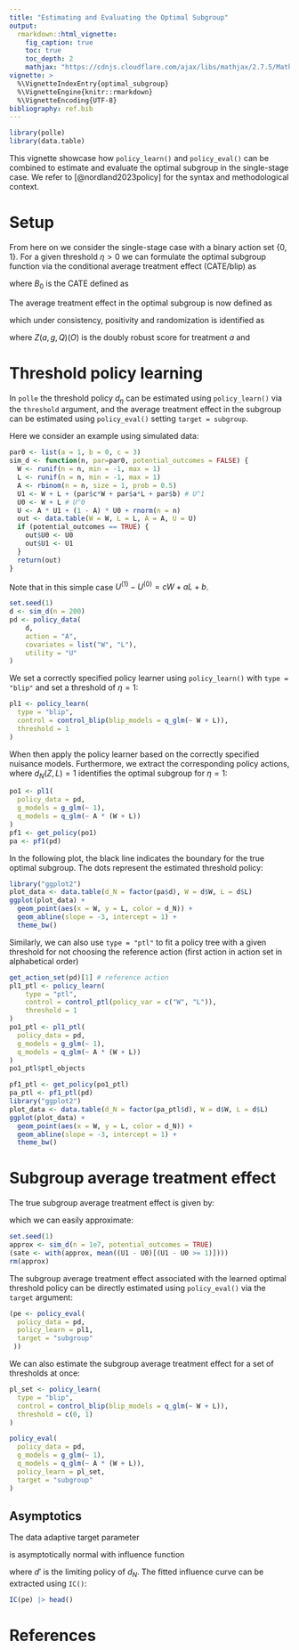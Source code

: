 ```yaml
---
title: "Estimating and Evaluating the Optimal Subgroup"
output:
  rmarkdown::html_vignette:
    fig_caption: true
    toc: true    
    toc_depth: 2
    mathjax: "https://cdnjs.cloudflare.com/ajax/libs/mathjax/2.7.5/MathJax.js?config=TeX-AMS_CHTML.js"
vignette: >
  %\VignetteIndexEntry{optimal_subgroup}
  %\VignetteEngine{knitr::rmarkdown}
  %\VignetteEncoding{UTF-8}
bibliography: ref.bib  
---
```


```r
library(polle)
library(data.table)
```

This vignette showcase how `policy_learn()` and `policy_eval()` can be
combined to estimate and evaluate the optimal subgroup in the single-stage
case. We refer to [@nordland2023policy] for the syntax and methodological context.

# Setup

From here on we consider the single-stage case with a binary action set
$\{0,1\}$. For a given threshold $\eta > 0$ we can formulate the optimal subgroup
function via the conditional average treatment effect (CATE/blip) as

\begin{align*}
d^\eta_0(v)_ = I\{B_0(v) > \eta\},
\end{align*}
where $B_0$ is the CATE defined as
\begin{align*}
E\left[U^{(1)} - U^{(0)} \big | V = v \right].
\end{align*}

The average treatment effect in the optimal subgroup is now defined as
\begin{align*}
E\left[U^{(1)} - U^{(0)} \big | d^\eta_0(V) = 1 \right],
\end{align*}

which under consistency, positivity and randomization is identified as

\begin{align*}
E\left[Z(1,g_0,Q_0)(O) - Z(0,g_0,Q_0)(O) \big | d^\eta_0(V) = 1 \right],
\end{align*}

where $Z(a,g,Q)(O)$ is the doubly robust score for treatment $a$ and

\begin{align*}
d^\eta_0(v) &= I\{B_0(v) > \eta\}\\
B_0(v) &= E\left[Z(1,g_0,Q_0)(O) - Z(0,g_0,Q_0)(O) \big | V = v \right]
\end{align*}


# Threshold policy learning

In `polle` the threshold policy $d_\eta$ can be estimated using `policy_learn()`
via the `threshold` argument, and the average treatment effect in the subgroup
can be estimated using `policy_eval()` setting `target = subgroup`.

Here we consider an example using simulated data:

```r
par0 <- list(a = 1, b = 0, c = 3)
sim_d <- function(n, par=par0, potential_outcomes = FALSE) {
  W <- runif(n = n, min = -1, max = 1)
  L <- runif(n = n, min = -1, max = 1)
  A <- rbinom(n = n, size = 1, prob = 0.5)
  U1 <- W + L + (par$c*W + par$a*L + par$b) # U^1
  U0 <- W + L # U^0
  U <- A * U1 + (1 - A) * U0 + rnorm(n = n)
  out <- data.table(W = W, L = L, A = A, U = U)
  if (potential_outcomes == TRUE) {
    out$U0 <- U0
    out$U1 <- U1
  }
  return(out)
}
```

Note that in this simple case $U^{(1)} - U^{(0)} = cW + aL + b$.

```r
set.seed(1)
d <- sim_d(n = 200)
pd <- policy_data(
    d,
    action = "A",
    covariates = list("W", "L"),
    utility = "U"
)
```

We set a correctly specified policy learner using `policy_learn()` with `type = "blip"`  and set
a threshold of $\eta = 1$:

```r
pl1 <- policy_learn(
  type = "blip",
  control = control_blip(blip_models = q_glm(~ W + L)),
  threshold = 1
)
```

When then apply the policy learner based on the correctly
specified nuisance models. Furthermore, we extract
the corresponding policy actions, where $d_N(Z,L) = 1$
identifies the optimal subgroup for $\eta = 1$:

```r
po1 <- pl1(
  policy_data = pd,
  g_models = g_glm(~ 1),
  q_models = q_glm(~ A * (W + L))
)
pf1 <- get_policy(po1)
pa <- pf1(pd)
```

In the following plot, the black line indicates the boundary
for the true optimal subgroup. The dots represent the
estimated threshold policy:

```r
library("ggplot2")
plot_data <- data.table(d_N = factor(pa$d), W = d$W, L = d$L)
ggplot(plot_data) +
  geom_point(aes(x = W, y = L, color = d_N)) +
  geom_abline(slope = -3, intercept = 1) +
  theme_bw()
```

Similarly, we can also use `type = "ptl"` to fit a policy tree with
a given threshold for not choosing the reference action
(first action in action set in alphabetical order)

```r
get_action_set(pd)[1] # reference action
pl1_ptl <- policy_learn(
    type = "ptl",
    control = control_ptl(policy_var = c("W", "L")),
    threshold = 1
)
po1_ptl <- pl1_ptl(
  policy_data = pd,
  g_models = g_glm(~ 1),
  q_models = q_glm(~ A * (W + L))
)
po1_ptl$ptl_objects
```

```r
pf1_ptl <- get_policy(po1_ptl)
pa_ptl <- pf1_ptl(pd)
library("ggplot2")
plot_data <- data.table(d_N = factor(pa_ptl$d), W = d$W, L = d$L)
ggplot(plot_data) +
  geom_point(aes(x = W, y = L, color = d_N)) +
  geom_abline(slope = -3, intercept = 1) +
  theme_bw()
```

# Subgroup average treatment effect

The true subgroup average treatment effect is given by:

\begin{align*}
E[cW + aL + b | cW + aL + b \geq \eta ],
\end{align*}

which we can easily approximate:

```r
set.seed(1)
approx <- sim_d(n = 1e7, potential_outcomes = TRUE)
(sate <- with(approx, mean((U1 - U0)[(U1 - U0 >= 1)])))
rm(approx)
```

The subgroup average treatment effect associated with the learned optimal threshold policy
can be directly estimated using `policy_eval()` via the `target` argument:

```r
(pe <- policy_eval(
  policy_data = pd,
  policy_learn = pl1,
  target = "subgroup"
 ))
```

We can also estimate the subgroup average treatment effect for a set of thresholds at once:

```r
pl_set <- policy_learn(
  type = "blip",
  control = control_blip(blip_models = q_glm(~ W + L)),
  threshold = c(0, 1)
)

policy_eval(
  policy_data = pd,
  g_models = g_glm(~ 1),
  q_models = q_glm(~ A * (W + L)),
  policy_learn = pl_set,
  target = "subgroup"
)
```

## Asymptotics

The data adaptive target parameter

\begin{align*}
E[U^{(1)} - U^{(0)}| d_N(V) = 1] = E[Z_0(1,g,Q)(O) - Z_0(0,g,Q)(O)| d_N(V) = 1]
\end{align*}

is asymptotically normal with influence function

\begin{align*}
\frac{1}{P(d'(\cdot) = 1)} I\{d'(\cdot) = 1\}\left\{Z(1,g,Q)(O) - Z(0,g,Q)(O) - E[Z(1,g,Q)(O) - Z(0,g,Q)(O) | d'(\cdot) = 1]\right\},
\end{align*}

where $d'$ is the limiting policy of $d_N$. The fitted influence curve can be extracted using `IC()`:

```r
IC(pe) |> head()
```

# References
